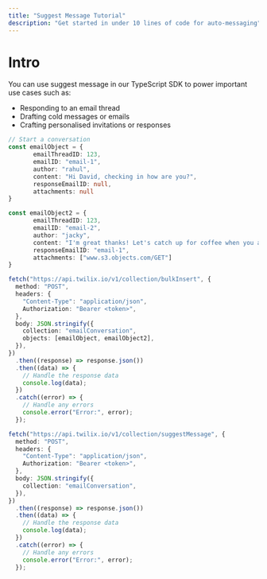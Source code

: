 ```yaml
---
title: "Suggest Message Tutorial"
description: "Get started in under 10 lines of code for auto-messaging"
---
```


# Intro

You can use suggest message in our TypeScript SDK to power important use cases such as: 

- Responding to an email thread
- Drafting cold messages or emails
- Crafting personalised invitations or responses

<Snippet file="installation.mdx"/>

```typescript
// Start a conversation
const emailObject = {
       emailThreadID: 123,
       emailID: "email-1",
       author: "rahul",
       content: "Hi David, checking in how are you?",
       responseEmailID: null,
       attachments: null
}

const emailObject2 = {
       emailThreadID: 123,
       emailID: "email-2",
       author: "jacky",
       content: "I'm great thanks! Let's catch up for coffee when you are free.",
       responseEmailID: "email-1",
       attachments: ["www.s3.objects.com/GET"]
}

fetch("https://api.twilix.io/v1/collection/bulkInsert", {
  method: "POST",
  headers: {
    "Content-Type": "application/json",
    Authorization: "Bearer <token>",
  },
  body: JSON.stringify({
    collection: "emailConversation",
    objects: [emailObject, emailObject2],
  }),
})
  .then((response) => response.json())
  .then((data) => {
    // Handle the response data
    console.log(data);
  })
  .catch((error) => {
    // Handle any errors
    console.error("Error:", error);
  });

fetch("https://api.twilix.io/v1/collection/suggestMessage", {
  method: "POST",
  headers: {
    "Content-Type": "application/json",
    Authorization: "Bearer <token>",
  },
  body: JSON.stringify({
    collection: "emailConversation",
  }),
})
  .then((response) => response.json())
  .then((data) => {
    // Handle the response data
    console.log(data);
  })
  .catch((error) => {
    // Handle any errors
    console.error("Error:", error);
  });

```
